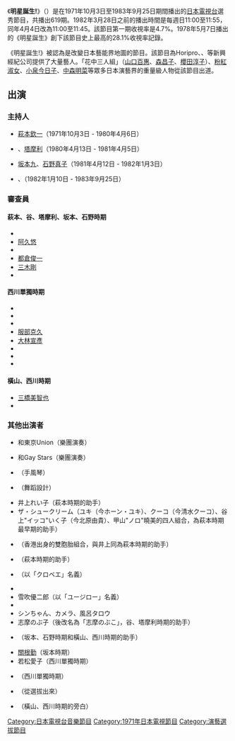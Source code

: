 《'''明星誕生!'''》（{{lang-ja|スター誕生!、スターたんじょう!}}）是在1971年10月3日至1983年9月25日期間播出的[[日本電視台|日本電視台]]選秀節目，共播出619期。1982年3月28日之前的播出時間是每週日11:00至11:55，同年4月4日改為11:00至11:45。該節目第一期收視率是4.7%。1978年5月7日播出的《明星誕生》創下該節目史上最高的28.1%收視率記錄。

《明星誕生!》被認為是改變日本藝能界地圖的節目。該節目為Horipro、{{link-ja|太陽音樂|サンミュージックグループ}}、{{link-ja|田邊事務所|田辺エージェンシー}}等新興經紀公司提供了大量藝人。「花中三人組」（[[山口百惠|山口百惠]]、[[森昌子|森昌子]]、[[櫻田淳子|櫻田淳子]]）、[[粉紅淑女|粉紅淑女]]、[[小泉今日子|小泉今日子]]、[[中森明菜|中森明菜]]等眾多日本演藝界的重量級人物從該節目出道。

== 出演 ==
=== 主持人 ===
* [[萩本欽一|萩本欽一]]（1971年10月3日 - 1980年4月6日）
* {{link-ja|谷隼人}}、[[塔摩利|塔摩利]]（1980年4月13日 - 1981年4月5日）
* [[坂本九|坂本九]]、[[石野真子|石野真子]]（1981年4月12日 - 1982年1月3日）
* {{link-ja|横山やすし}}、{{link-ja|西川潔|西川きよし}}（1982年1月10日 - 1983年9月25日）

=== 審查員 ===
==== 萩本、谷、塔摩利、坂本、石野時期 ====
* {{link-ja|松田トシ}}
* [[阿久悠|阿久悠]]
* {{link-ja|中村泰士}}
* [[都倉俊一|都倉俊一]]
* [[三木剛|三木剛]]
* {{link-ja|森田公一}}

==== 西川單獨時期 ====
* {{link-ja|小林亞星|小林亜星}}
* {{link-ja|ジェームス三木}}
* {{link-ja|大本恭敬}}
* [[服部克久|服部克久]]
* [[大林宣彥|大林宣彥]]
* {{link-ja|淺井慎平|浅井慎平}}
* {{link-ja|殘間里江子|残間里江子}}
* {{link-ja|釜萢弘|かまやつひろし}}

==== 橫山、西川時期 ====
* [[三橋美智也|三橋美智也]]
* {{link-ja|弦哲也}}

=== 其他出演者 ===
* {{link-ja|高橋達也}}和東京Union（樂團演奏）
* {{link-ja|岡本章生}}和Gay Stars（樂團演奏）
* {{link-ja|橫森良造|横森良造}}（手風琴）
* {{link-ja|土居甫}}（舞蹈設計）
* 井上れい子（萩本時期的助手）
* ザ・シュークリーム（ユキ（今ホーン・ユキ）、クーコ（今清水クーコ）、谷上"イッコ"いく子（今北原由貴）、甲山"ノロ"曉美的四人組合，為萩本時期最早期的助手）
* {{link-ja|樂家姊妹|リンリン・ランラン}}（香港出身的雙胞胎組合，與井上同為萩本時期的助手）
* {{link-ja|北村優子}}（萩本時期的助手）
* {{link-ja|黑部幸英|黒部幸英}}（以「クロベエ」名義）
* {{link-ja|齊藤清六|斉藤清六}}
* 雪吹優二郎（以「ユージロー」名義）
* {{link-ja|西山浩司}}
* シンちゃん、カメラ、風呂タロウ
* 志摩のぶ子（後改名為「志摩のぶこ」，谷、塔摩利時期的助手）
* {{link-ja|伊藤さやか}}（坂本、石野時期和橫山、西川時期的助手）
* [[關根勤|關根勤]]（坂本時期）
* 若松愛子（西川單獨時期）
* {{link-ja|堀敏彥|堀敏彦}}（西川單獨時期）
* {{link-ja|The Birds (日本電視台音樂學院)|ザ・バーズ (日本テレビ音楽学院)|The Birds Seven Plus 1}}（從{{link-ja|日本電視台學院|日テレ学院|日本電視台音樂學院}}選拔出來）
* {{link-ja|伊藤英敏}}（橫山、西川時期的旁白）

{{DEFAULTSORT:Star Tanjou}}
[[Category:日本電視台音樂節目|Category:日本電視台音樂節目]]
[[Category:1971年日本電視節目|Category:1971年日本電視節目]]
[[Category:演藝選拔節目|Category:演藝選拔節目]]